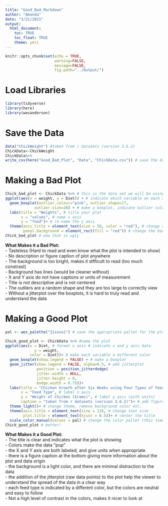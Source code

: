 ```yaml
---
title: "Good_Bad_Markdown"
author: "Amanda"
date: "3/21/2021"
output: 
  html_document:
    toc: TRUE
    toc_float: TRUE
    theme: yeti
---
```


```r
knitr::opts_chunk$set(echo = TRUE, 
                      warning=FALSE,
                      message=FALSE, 
                      fig.path="../Output/")
```

# Load Libraries
```r
library(tidyverse)
library(here)
library(wesanderson)
```

# Save the Data
```r
data("ChickWeight") #taken from r datasets (version 3.6.2)
ChickData<-ChickWeight
ChickData%>%
write_csv(here("Good_Bad_Plot", "Data", "ChickData.csv")) # save the dataset I am using to my folder
```

# Making a Bad Plot 
```r
Chick_bad_plot <- ChickData %>% # this is the data set we will be using 
ggplot(aes(x = weight, y = Diet)) + # indicate which variable on each axis
  geom_boxplot(outlier.colour="pink", outlier.shape=17,
             outlier.size=20) + # make a boxplot, indicate outlier color, shape and size
  labs(title = "Weights", # title your plot
       x = "values", # name x axis
       y = "food")+ # re-name the y axis 
  theme(axis.title = element_text(size = 50, color = "red"), # change axis label color and size
        panel.background = element_rect(fill = "red")) # change the background of the plot
Chick_bad_plot # wow that is ugly
```
**What Makes it a Bad Plot:**   
- Tasteless (Hard to read and even know what the plot is intended to show)   
- No description or figure caption of plot anywhere      
- The background is too bright, makes it difficult to read (too much constrast)      
- Background has lines (would be cleaner without)   
- X and Y axis do not have captions or units of measurement   
- Title is not descriptive and is not centered   
- The outliers are a random shape and they are too large to correctly view    
- Without a jitterplot over the boxplots, it is hard to truly read and understand the data 


# Making a Good Plot

```r
pal <- wes_palette("Zissou1") # save the appropriate pallet for the plot 

Chick_good_plot <- ChickData %>% #name the plot 
ggplot(aes(x = Diet, # format x axis # indicate x and y axis data 
             y = weight, 
           color = Diet))+ # make each variable a different color
  geom_boxplot(show.legend = FALSE) + # make a boxplot
  geom_jitter(show.legend = FALSE, alpha=0.5, # add jitterplot 
              position = position_jitterdodge( 
              jitter.width = NULL, 
              jitter.height = 0, 
              dodge.width = 0.75))+
  labs(title = "Chicken Growth after Six Weeks using Four Types of Feed", # title plot something clear and easy to understand
       x = "Feed Type", # label x axis
       y = "Weight of Chicken (Grams)", # label y axis (with units)
       caption = "taken from r datasets (version 3.6.2)")+ # add figure caption for more information on origin of data
  theme_light()+ # change theme, remove background color etc.
  theme(axis.title = element_text(size = 13), # change text size
        plot.title = element_text(hjust = 0.5))+ # center the title
  scale_color_manual(values = pal) # change the color pallet (this time we are using wes anderson colors)
Chick_good_plot # better!
```
**What Makes it a Good Plot:**   
- The title is clear and indicates what the plot is showing   
- Colors make the data "pop"    
- the X and Y axis are both labeled, and give units when appropriate   
- there is a figure caption at the bottom giving more information about the plot and data origin      
- the background is a light color, and there are minimal distraction to the data   
- the addition of the jitterplot (raw data points) to the plot help the viewer to understand the spread of the data in a clear way   
- each feed type is indicated by a different color, but the colors are neutral and easy to follow   
- Not a high level of contrast in the colors, makes it nicer to look at    
